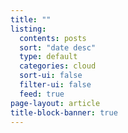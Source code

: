 ```yaml
---
title: ""
listing:
  contents: posts
  sort: "date desc"
  type: default
  categories: cloud
  sort-ui: false
  filter-ui: false
  feed: true
page-layout: article
title-block-banner: true
---
```



